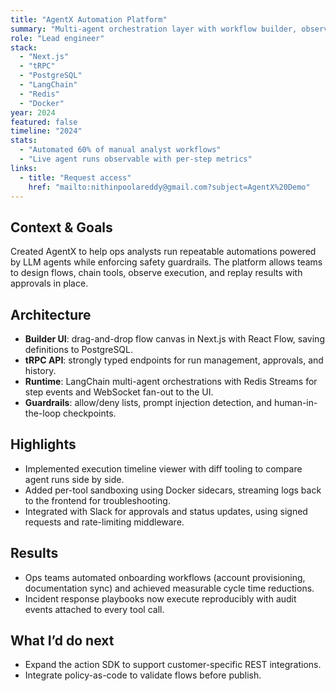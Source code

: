 ```yaml
---
title: "AgentX Automation Platform"
summary: "Multi-agent orchestration layer with workflow builder, observability, and guardrails for AI-powered operations."
role: "Lead engineer"
stack:
  - "Next.js"
  - "tRPC"
  - "PostgreSQL"
  - "LangChain"
  - "Redis"
  - "Docker"
year: 2024
featured: false
timeline: "2024"
stats:
  - "Automated 60% of manual analyst workflows"
  - "Live agent runs observable with per-step metrics"
links:
  - title: "Request access"
    href: "mailto:nithinpoolareddy@gmail.com?subject=AgentX%20Demo"
---
```


## Context & Goals

Created AgentX to help ops analysts run repeatable automations powered by LLM agents while enforcing safety guardrails. The platform allows teams to design flows, chain tools, observe execution, and replay results with approvals in place.

## Architecture

- **Builder UI**: drag-and-drop flow canvas in Next.js with React Flow, saving definitions to PostgreSQL.
- **tRPC API**: strongly typed endpoints for run management, approvals, and history.
- **Runtime**: LangChain multi-agent orchestrations with Redis Streams for step events and WebSocket fan-out to the UI.
- **Guardrails**: allow/deny lists, prompt injection detection, and human-in-the-loop checkpoints.

## Highlights

- Implemented execution timeline viewer with diff tooling to compare agent runs side by side.
- Added per-tool sandboxing using Docker sidecars, streaming logs back to the frontend for troubleshooting.
- Integrated with Slack for approvals and status updates, using signed requests and rate-limiting middleware.

## Results

- Ops teams automated onboarding workflows (account provisioning, documentation sync) and achieved measurable cycle time reductions.
- Incident response playbooks now execute reproducibly with audit events attached to every tool call.

## What I’d do next

- Expand the action SDK to support customer-specific REST integrations.
- Integrate policy-as-code to validate flows before publish.
